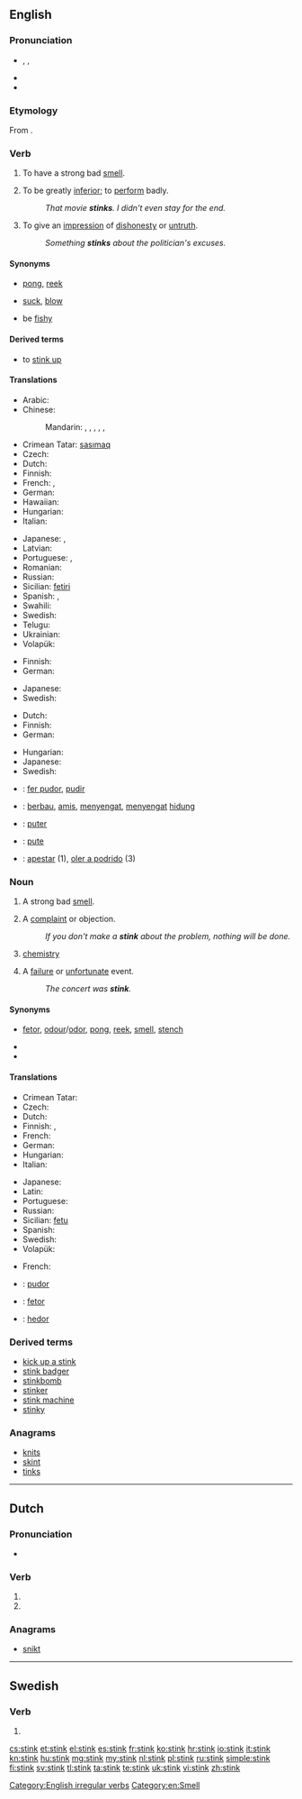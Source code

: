 ==English==

===Pronunciation===
* {{enPR|stĭngk}}, {{IPA|/stɪŋk/}}, {{X-SAMPA|/stINk/}}
* {{audio|en-us-stink.ogg|Audio (US)}}
* {{rhymes|ɪŋk}}

===Etymology===
From {{etyl|ang}} {{term|stincan|lang=ang}}.

===Verb===
{{en-verb|stinks|stinking|stank|stunk}}

# {{intransitive}} To have a strong bad [[smell]].
# {{intransitive|informal}} To be greatly [[inferior]]; to [[perform]] badly.
#: ''That movie '''stinks'''.  I didn't even stay for the end.''
# {{intransitive}} To give an [[impression]] of [[dishonesty]] or [[untruth]].
#: ''Something '''stinks''' about the politician's excuses.''

====Synonyms====
* {{sense|have a strong bad smell}} [[pong]], [[reek]]
* {{sense|be greatly inferior}} [[suck]], [[blow]]
* {{sense|give an impression of dishonesty or untruth}} be [[fishy]]

====Derived terms====
* to [[stink up]]

====Translations====
{{trans-top|have a strong bad smell}}
* Arabic: {{t-|ar|نتن|tr=nátuna, nátina}}
* Chinese:
*: Mandarin: {{t|cmn|發臭|sc=Hani}},  {{t|cmn|发臭|tr=fāchòu|sc=Hani}},  {{t|cmn|發臭味|sc=Hani}},  {{t|cmn|发臭味|tr=fā chòuwèi|sc=Hani}},  {{t|cmn|發惡臭|sc=Hani}},  {{t|cmn|发恶臭|tr=fā èchòu|sc=Hani}}
* Crimean Tatar: [[sasımaq]]
* Czech: {{t-|cs|smrdět}}
* Dutch: {{t+|nl|stinken}}
* Finnish: {{t+|fi|haista}}
* French: {{t+|fr|puer}},  {{t+|fr|empester}}
* German: {{t+|de|stinken}}
* Hawaiian: {{tø|haw|hauna}}
* Hungarian: {{t+|hu|bűzlik}}
* Italian: {{t+|it|puzzare}}
{{trans-mid}}
* Japanese: {{t-|ja|臭う|tr=におう, niou}}, {{t-|ja|悪臭を放つ|tr=あくしゅうをはなつ, akushū-o hanatsu}}
* Latvian: {{t+|lv|smirdēt}}
* Portuguese: {{t+|pt|feder}}, {{t-|pt|tresandar}}
* Romanian: {{t+|ro|puți}}
* Russian: {{t+|ru|вонять|tr=vonját'}}
* Sicilian: [[fetiri]]
* Spanish: {{t+|es|heder}},  {{t-|es|apestar}}
* Swahili: {{t+|sw|nuka}}
* Swedish: {{t+|sv|stinka}}
* Telugu: {{t-|te|దుర్గంధము}}
* Ukrainian: {{t-|uk|смердіти|tr=smerdíty}}
* Volapük: {{t-|vo|lusmelön}}
{{trans-bottom}}

{{trans-top|informal: be greatly inferior}}
* Finnish: {{t+|fi|haista}}
* German: {{t+|de|stinken}}
{{trans-mid}}
* Japanese: {{t+|ja|くだらない|tr=kudaranai}}
* Swedish: {{t-|sv|vara urusel}}
{{trans-bottom}}

{{trans-top|give an impression of dishonesty or untruth}}
* Dutch: {{t+|nl|stinken}}
* Finnish: {{t+|fi|haista}}
* German: {{t+|de|stinken}}
{{trans-mid}}
* Hungarian: {{t+|hu|bűzlik}}
* Japanese: {{t+|ja|臭い|tr=くさい, kusai}}
* Swedish: {{t+|sv|stinka}}
{{trans-bottom}}

<!--Remove this section once all of the translations below have been moved into the tables above.-->
{{checktrans-top}}
* {{ttbc|ca}}: [[fer pudor]], [[pudir]]
* {{ttbc|id}}: [[bau|berbau]], [[amis]], [[sengat|menyengat]], [[sengat|menyengat]] [[hidung]]
* {{ttbc|ia}}: [[puter]]
* {{ttbc|ro}}: [[pute]]
* {{ttbc|es}}: [[apestar]] (1), [[oler a podrido]] (3)
{{trans-bottom}}

===Noun===
{{en-noun}}

# A strong bad [[smell]].
# {{informal}} A [[complaint]] or objection.
#: ''If you don't make a '''stink''' about the problem, nothing will be done.''
# {{context|''in plural'' '''stinks'''|slang}} [[chemistry]] {{qualifier|as a subject taught in school}}
# {{slang|New Zealand}} A [[failure]] or [[unfortunate]] event.
#: ''The concert was '''stink'''.''

====Synonyms====
* {{sense|strong bad smell}} [[fetor]], [[odour]]/[[odor]], [[pong]], [[reek]], [[smell]], [[stench]]
* {{sense|informal: complaint or objection}}
* {{sense|slang: chemistry}}

====Translations====
{{trans-top|strong bad smell}}
* Crimean Tatar: {{tø|crh|sasıq}}
* Czech: {{t+|cs|smrad|m}}
* Dutch: {{t+|nl|stank|m}}
* Finnish: {{t+|fi|löyhkä}}, {{t+|fi|haju}}
* French: {{t+|fr|puanteur|f}}
* German: {{t+|de|Gestank|m}}
* Hungarian: {{t+|hu|bűz}}
* Italian: {{t+|it|puzza|f}}
{{trans-mid}}
* Japanese: {{t+|ja|悪臭|tr=akushū}}
* Latin: {{t-|la|paedor|m}}
* Portuguese: {{t+|pt|fedor|m}}
* Russian: {{t+|ru|вонь|f|tr=von'}}
* Sicilian: [[fetu]]
* Spanish: {{t+|es|tufo|m}}
* Swedish: {{t+|sv|stank}}
* Volapük: {{t-|vo|lusmel}}
{{trans-bottom}}

<!--Note: add INFORMAL terms to this table, where these exist-->
{{trans-top|informal: complaint or objection}}
* French: {{t+|fr|tapage|m}}
{{trans-mid}}
{{trans-bottom}}

<!--Note: add SLANG terms to this table, where these exist-->
{{trans-top|slang: chemistry}}
{{trans-mid}}
{{trans-bottom}}

<!--Remove this section once all of the translations below have been moved into the tables above.-->
{{checktrans-top}}
* {{ttbc|ca}}: [[pudor]]
* {{ttbc|ia}}: [[fetor#Interlingua|fetor]]
* {{ttbc|es}}: [[hedor]]
{{trans-bottom}}

===Derived terms===
* [[kick up a stink]]
* [[stink badger]]
* [[stinkbomb]]
* [[stinker]]
* [[stink machine]]<!-- (rare)-->
* [[stinky]]

===Anagrams===
* [[knits#English|knits]]
* [[skint#English|skint]]
* [[tinks#English|tinks]]

[[Category:English irregular verbs]]
[[Category:en:Smell]]

----

==Dutch==

===Pronunciation===
* {{rhymes|ɪŋk|lang=nl}}

===Verb===
{{head|nl}}

# {{nl-verb-form|p=1|n=sg|t=pres|m=ind|stinken}}
# {{nl-verb-form|m=imp|stinken}}

===Anagrams===
* [[snikt#Dutch|snikt]]

----

==Swedish==

===Verb===
{{head|sv|verb form}}

# {{form of|imperative|[[stinka]]}}

[[cs:stink]]
[[et:stink]]
[[el:stink]]
[[es:stink]]
[[fr:stink]]
[[ko:stink]]
[[hr:stink]]
[[io:stink]]
[[it:stink]]
[[kn:stink]]
[[hu:stink]]
[[mg:stink]]
[[my:stink]]
[[nl:stink]]
[[pl:stink]]
[[ru:stink]]
[[simple:stink]]
[[fi:stink]]
[[sv:stink]]
[[tl:stink]]
[[ta:stink]]
[[te:stink]]
[[uk:stink]]
[[vi:stink]]
[[zh:stink]]